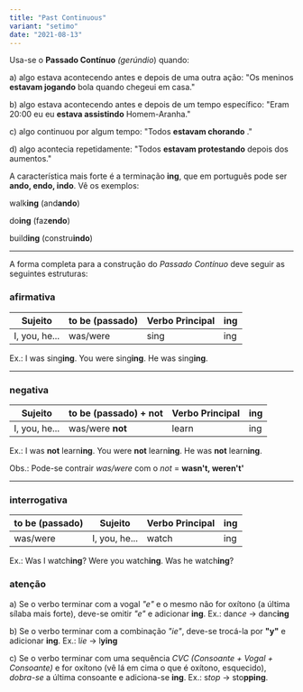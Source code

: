 ```yaml
---
title: "Past Continuous"
variant: "setimo"
date: "2021-08-13"
---
```


Usa-se o **Passado Contínuo** _(gerúndio_) quando:

a) algo estava acontecendo antes e depois de uma outra ação: "Os meninos **estavam jogando** bola quando chegeui em casa."

b) algo estava acontecendo antes e depois de um tempo específico: "Eram 20:00 eu eu **estava assistindo** Homem-Aranha."

c) algo continuou por algum tempo: "Todos **estavam chorando** ."

d) algo acontecia repetidamente: "Todos **estavam protestando** depois dos aumentos."

A característica mais forte é a terminação **ing**, que em português pode ser **ando, endo, indo**. Vê os exemplos:

walk**ing** (and**ando**)

do**ing** (faz**endo**)

build**ing** (constru**indo**)

<hr />

A forma completa para a construção do _Passado Contínuo_ deve seguir as seguintes estruturas:

### afirmativa

| Sujeito       | to be (passado) | Verbo Principal | ing |
| ------------- | --------------- | --------------- | --- |
| I, you, he... | was/were        | sing            | ing |

Ex.: I was sing**ing**. You were sing**ing**. He was sing**ing**.

<hr />

### negativa

| Sujeito       | to be (passado) + not | Verbo Principal | ing |
| ------------- | --------------------- | --------------- | --- |
| I, you, he... | was/were **not**      | learn           | ing |

Ex.: I was **not** learn**ing**. You were **not** learn**ing**. He was **not** learn**ing**.

Obs.: Pode-se contrair _was/were_ com o _not_ = **wasn't, weren't'**

<hr />

### interrogativa

| to be (passado) | Sujeito       | Verbo Principal | ing |
| --------------- | ------------- | --------------- | --- |
| was/were        | I, you, he... | watch           | ing |

Ex.: Was I watch**ing**? Were you watch**ing**. Was he watch**ing**?

### atenção

a) Se o verbo terminar com a vogal _"e"_ e o mesmo não for oxítono (a última sílaba mais forte), deve-se omitir _"e"_ e adicionar **ing**. Ex.: danc*e* → danc**ing**

b) Se o verbo terminar com a combinação _"ie"_, deve-se trocá-la por **"y"** e adicionar **ing**. Ex.: l*ie* → l**ying**

c) Se o verbo terminar com uma sequência _CVC (Consoante + Vogal + Consoante)_ e for oxítono (vê lá em cima o que é oxítono, esquecido), _dobra-se_ a última consoante e adiciona-se **ing**. Ex.: s*top* → sto**pping**.
